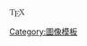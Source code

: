 <span class="texhtml" style="font-family: 'CMU Serif', cmr10, LMRoman10-Regular, 'Latin Modern Math', 'Nimbus Roman No9 L', 'Times New Roman', Times, serif;">T<span style="text-transform: uppercase; vertical-align: -0.2em; margin-left: -0.1em; margin-right: -0.1em; line-height: 0">e</span>X</span><noinclude>{{documentation|content=
{{UnicodeTitle}}
{{Serif|{{Tl|TᴇX}} }}或{{Serif| {{Tl|TeX}}}}：利用CSS中<Code>text-transform</Code>实现{{TeX}}的排版显示，粗体'''{{TeX}}'''。

建议仅作为示例，避免在条目中滥用以引起阅读不便。

旧版：
T<span style="text-transform: uppercase; vertical-align: -0.5ex; margin-left: -0.125em; margin-right: -0.1667em; line-height: 0">e</span>X

参见：
*{{tl|TeX}}，显示为{{TeX}}。
*{{tl|LaTeX}}，显示为{{LaTeX}}。
*{{tl|XeTeX}}，显示为{{XeTeX}}。

}}
[[Category:輸入支援模板|{{PAGENAME}}]]
[[Category:圖像模板]]
</noinclude>